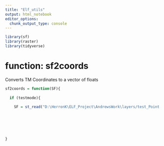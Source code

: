 ---
title: "Elf_utils"
output: html_notebook
editor_options: 
  chunk_output_type: console
---

```{r}


library(sf)
library(raster)
library(tidyverse)

```

# function: sf2coords

Converts TM Coordinates to a vector of floats


```{r}

sf2coords = function(SF){
  
  if (testmode){
    
    SF = st_read("D:\HerronK\ELF_Project\AndrewsWork\layers/test_Point.shp")
  
  
  
  
  
  
}






```

